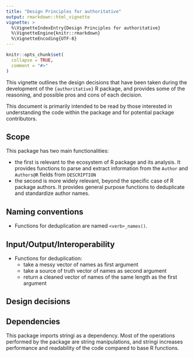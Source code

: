 ```yaml
---
title: "Design Principles for authoritative"
output: rmarkdown::html_vignette
vignette: >
  %\VignetteIndexEntry{Design Principles for authoritative}
  %\VignetteEngine{knitr::rmarkdown}
  %\VignetteEncoding{UTF-8}
---
```


```r
knitr::opts_chunk$set(
  collapse = TRUE,
  comment = "#>"
)
```

This vignette outlines the design decisions that have been taken during the development of the `{authoritative}` R package, and provides some of the reasoning, and possible pros and cons of each decision.

This document is primarily intended to be read by those interested in understanding the code within the package and for potential package contributors.

<!-- Text in angular brackets (<>) is to guide what to include for each section please delete the guidelines and replace for your package.

None of the sections are required, feel free to remove any sections not relevant to your package or add new sections if helpful. -->

## Scope

This package has two main functionalities:

- the first is relevant to the ecosystem of R package and its analysis. It provides functions to parse and extract information from the `Author` and `Authors@R` fields from `DESCRIPTION`
- the second is more widely relevant, beyond the specific case of R package authors. It provides general purpose functions to deduplicate and standardize author names.

## Naming conventions

- Functions for deduplication are named `<verb>_names()`.

## Input/Output/Interoperability

- Functions for deduplication:
  - take a messy vector of names as first argument
  - take a source of truth vector of names as second argument
  - return a cleaned vector of names of the same length as the first argument

## Design decisions

## Dependencies

This package imports stringi as a dependency. Most of the operations performed by the package are string manipulations, and stringi increases performance and readability of the code compared to base R functions.

